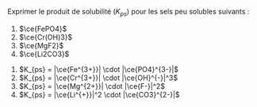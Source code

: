 ::: {.Exercise data-latex=""}

Exprimer le produit de solubilité ($K_{ps}$) pour les sels peu solubles suivants :

1. $\ce{FePO4}$ 
\vspace{2em}
2. $\ce{Cr(OH)3}$ 
\vspace{2em}
3. $\ce{MgF2}$ 
\vspace{2em}
4. $\ce{Li2CO3}$ 
\vspace{2em}

:::

::: {.Answer data-latex=""}

1. $K_{ps} = |\ce{Fe^{3+}}| \cdot |\ce{PO4}^{3-}|$ 
2. $K_{ps} = |\ce{Cr^{3+}}| \cdot |\ce{OH}^{-}|^3$ 
3. $K_{ps} = |\ce{Mg^{2+}}| \cdot |\ce{F-}|^2$ 
4. $K_{ps} = |\ce{Li^{+}}|^2 \cdot |\ce{CO3}^{2-}|$

:::
